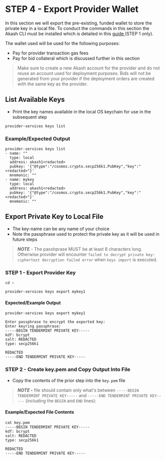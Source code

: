 # STEP 4 - Export Provider Wallet

In this section we will export the pre-existing, funded wallet to store the private key in a local file.  To conduct the commands in this section the Akash CLI must be installed which is detailed in this [guide ](../../../guides/cli/detailed-steps/)(STEP 1 only).

The wallet used will be used for the following purposes:

* Pay for provider transaction gas fees
* Pay for bid collateral which is discussed further in this section

> Make sure to create a new Akash account for the provider and do not reuse an account used for deployment purposes.  Bids will not be generated from your provider if the deployment orders are created with the same key as the provider.

## List Available Keys

* Print the key names available in the local OS keychain for use in the subsequent step

```
provider-services keys list
```

### Example/Expected Output

```
provider-services keys list
- name: ""
  type: local
  address: akash1<redacted>
  pubkey: '{"@type":"/cosmos.crypto.secp256k1.PubKey","key":"<redacted>"}'
  mnemonic: ""
- name: mykey
  type: local
  address: akash1<redacted>
  pubkey: '{"@type":"/cosmos.crypto.secp256k1.PubKey","key":"<redacted>"}'
  mnemonic: ""
```

## **Export Private Key to Local File**

* The key-name can be any name of your choice
* Note the passphrase used to protect the private key as it will be used in future steps

> _**NOTE**_ - The passhprase MUST be at least 8 characters long. Otherwise provider will encounter `failed to decrypt private key: ciphertext decryption failed error` when `keys import` is executed.

### STEP 1 - Export Provider Key

```
cd ~

provider-services keys export mykey1
```

#### Expected/Example Output

```
provider-services keys export mykey1

Enter passphrase to encrypt the exported key:                          
Enter keyring passphrase:                                              
-----BEGIN TENDERMINT PRIVATE KEY-----
kdf: bcrypt
salt: REDACTED
type: secp256k1

REDACTED
-----END TENDERMINT PRIVATE KEY-----
```

### &#x20;STEP 2 - Create key.pem and Copy Output Into File

* Copy the contents of the prior step into the `key.pem` file

> _**NOTE -**_ file should contain only what's between `-----BEGIN TENDERMINT PRIVATE KEY-----` and  `-----END TENDERMINT PRIVATE KEY-----` (including the `BEGIN` and `END` lines):

#### Example/Expected File Contents

```
cat key.pem
-----BEGIN TENDERMINT PRIVATE KEY-----
kdf: bcrypt
salt: REDACTED
type: secp256k1

REDACTED
-----END TENDERMINT PRIVATE KEY-----
```
